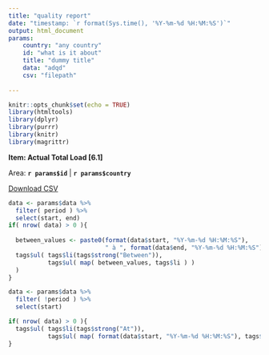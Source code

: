```yaml
---
title: "quality report"
date: "timestamp: `r format(Sys.time(), '%Y-%m-%d %H:%M:%S')`"
output: html_document
params:
    country: "any country"
    id: "what is it about"
    title: "dummy title"
    data: "adqd"
    csv: "filepath"
    
---
```


```r
knitr::opts_chunk$set(echo = TRUE)
library(htmltools)
library(dplyr)
library(purrr)
library(knitr)
library(magrittr)
```

**Item: Actual Total Load [6.1]**

Area: **`r params$id`** | **`r params$country`**


[Download CSV](./`r params$csv`)

```r
data <- params$data %>% 
  filter( period ) %>% 
  select(start, end) 
if( nrow( data) > 0 ){
  
  between_values <- paste0(format(data$start, "%Y-%m-%d %H:%M:%S"), 
                           " à ", format(data$end, "%Y-%m-%d %H:%M:%S"))
  tags$ul( tags$li(tags$strong("Between")), 
           tags$ul( map( between_values, tags$li ) ) 
  )
}
```


```r
data <- params$data %>% 
  filter( !period ) %>% 
  select(start) 

if( nrow( data) > 0 ){
  tags$ul( tags$li(tags$strong("At")), 
           tags$ul( map( format(data$start, "%Y-%m-%d %H:%M:%S"), tags$li ) ) )
}
```


